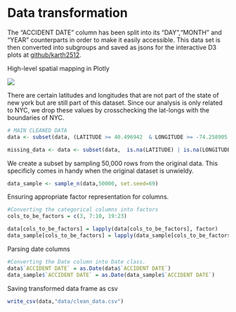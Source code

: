 # Data transformation

The "ACCIDENT DATE" column has been split into its "DAY","MONTH" and "YEAR" counterparts in order to make it easily accessible. This data set is then converted into subgroups and saved as jsons for the interactive D3 plots at [github/karth2512](https://github.com/karth2512/EDAV-INTERACTIVE).  

High-level spatial mapping in Plotly

![](data/media/map.png)

There are certain latitudes and longitudes that are not part of the state of new york but are still part of this dataset. Since our analysis is only related to NYC, we drop these values by crosschecking the lat-longs with the boundaries of NYC.

```r
# MAIN CLEANED DATA
data <- subset(data, (LATITUDE >= 40.496942  & LONGITUDE >= -74.258905 & LATITUDE <= 40.882507  & LONGITUDE <= -73.789791))

missing_data <- data <- subset(data,  is.na(LATITUDE) | is.na(LONGITUDE) | (LATITUDE >= 40.496942  & LONGITUDE >= -74.258905 & LATITUDE <= 40.882507  & LONGITUDE <= -73.789791))
```

We create a subset by sampling 50,000 rows from the original data. This specificly comes in handy when the original dataset is unwieldy.
```r
data_sample <- sample_n(data,50000, set.seed=69)
```

Ensuring appropriate factor representation for columns.
```r
#Converting the categorical columns into factors
cols_to_be_factors = c(3, 7:10, 19:23)

data[cols_to_be_factors] = lapply(data[cols_to_be_factors], factor)
data_sample[cols_to_be_factors] = lapply(data_sample[cols_to_be_factors], factor)
```

Parsing date columns 
```r
#Converting the Date column into Date class.
data$`ACCIDENT DATE` = as.Date(data$`ACCIDENT DATE`)
data_sample$`ACCIDENT DATE` = as.Date(data_sample$`ACCIDENT DATE`)
```

Saving transformed data frame as csv
```r
write_csv(data,"data/clean_data.csv")
```
